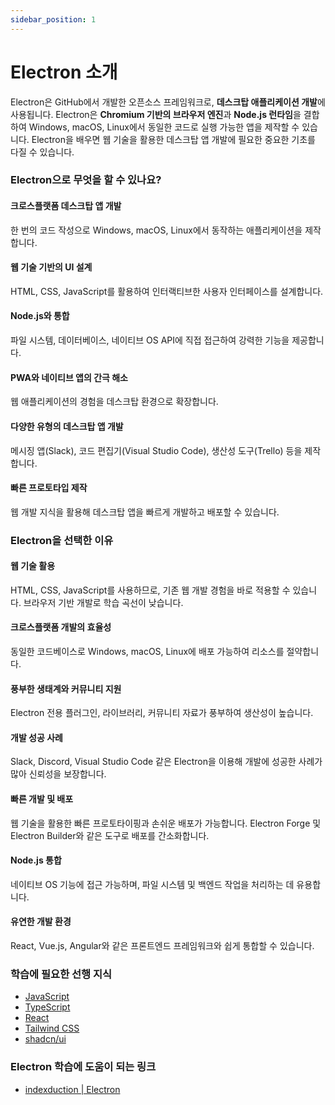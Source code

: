 ```yaml
---
sidebar_position: 1
---
```


# Electron 소개

Electron은 GitHub에서 개발한 오픈소스 프레임워크로, **데스크탑 애플리케이션 개발**에 사용됩니다. Electron은 **Chromium 기반의 브라우저 엔진**과 **Node.js 런타임**을 결합하여 Windows, macOS, Linux에서 동일한 코드로 실행 가능한 앱을 제작할 수 있습니다. Electron을 배우면 웹 기술을 활용한 데스크탑 앱 개발에 필요한 중요한 기초를 다질 수 있습니다.

### Electron으로 무엇을 할 수 있나요?

#### 크로스플랫폼 데스크탑 앱 개발

한 번의 코드 작성으로 Windows, macOS, Linux에서 동작하는 애플리케이션을 제작합니다.

#### 웹 기술 기반의 UI 설계

HTML, CSS, JavaScript를 활용하여 인터랙티브한 사용자 인터페이스를 설계합니다.

#### Node.js와 통합

파일 시스템, 데이터베이스, 네이티브 OS API에 직접 접근하여 강력한 기능을 제공합니다.

#### PWA와 네이티브 앱의 간극 해소

웹 애플리케이션의 경험을 데스크탑 환경으로 확장합니다.

#### 다양한 유형의 데스크탑 앱 개발

메시징 앱(Slack), 코드 편집기(Visual Studio Code), 생산성 도구(Trello) 등을 제작합니다.

#### 빠른 프로토타입 제작

웹 개발 지식을 활용해 데스크탑 앱을 빠르게 개발하고 배포할 수 있습니다.

### Electron을 선택한 이유

#### 웹 기술 활용

HTML, CSS, JavaScript를 사용하므로, 기존 웹 개발 경험을 바로 적용할 수 있습니다. 브라우저 기반 개발로 학습 곡선이 낮습니다.

#### 크로스플랫폼 개발의 효율성

동일한 코드베이스로 Windows, macOS, Linux에 배포 가능하여 리소스를 절약합니다.

#### 풍부한 생태계와 커뮤니티 지원

Electron 전용 플러그인, 라이브러리, 커뮤니티 자료가 풍부하여 생산성이 높습니다.

#### 개발 성공 사례

Slack, Discord, Visual Studio Code 같은 Electron을 이용해 개발에 성공한 사례가 많아 신뢰성을 보장합니다.

#### 빠른 개발 및 배포

웹 기술을 활용한 빠른 프로토타이핑과 손쉬운 배포가 가능합니다. Electron Forge 및 Electron Builder와 같은 도구로 배포를 간소화합니다.

#### Node.js 통합

네이티브 OS 기능에 접근 가능하며, 파일 시스템 및 백엔드 작업을 처리하는 데 유용합니다.

#### 유연한 개발 환경

React, Vue.js, Angular와 같은 프론트엔드 프레임워크와 쉽게 통합할 수 있습니다.

### 학습에 필요한 선행 지식

- [JavaScript](../javascript)
- [TypeScript](../typescript)
- [React](../react)
- [Tailwind CSS](../tailwindcss)
- [shadcn/ui](../shadcn-ui)

### Electron 학습에 도움이 되는 링크

- [indexduction | Electron](https://www.electronjs.org/docs/latest/)
